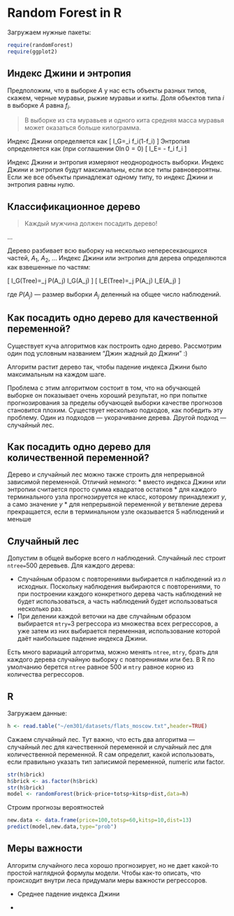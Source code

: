 Random Forest in R
========================================================

Загружаем нужные пакеты:
```r
require(randomForest)
require(ggplot2)
```




## Индекс Джини и энтропия

Предположим, что в выборке $A$ у нас есть объекты разных типов, скажем, черные муравьи, рыжие муравьи и киты. Доля объектов типа $i$ в выборке $A$ равна $f_i$.


> В выборке из ста муравьев и одного кита средняя масса муравья может оказаться больше килограмма.

Индекс Джини определяется как 
\[
I_G=\sum_i f_i(1-f_i)
\]
Энтропия определяется как (при соглашении $0 \ln 0=0$)
\[
I_E= - \sum f_i \ln f_i
\]

Индекс Джини и энтропия измеряют неоднородность выборки. Индекс Джини и энтропия будут максимальны, если все типы равновероятны. Если же все объекты принадлежат одному типу, то индекс Джини и энтропия равны нулю.

## Классификационное дерево

> Каждый мужчина должен посадить дерево!

...

Дерево разбивает всю выборку на несколько непересекающихся частей, $A_1$, $A_2$, ... Индекс Джини или энтропия для дерева определяются как взвешенные по частям:

\[
I_G(Tree)=\sum_j P(A_j) \cdot I_G(A_j)
\]
\[
I_E(Tree)=\sum_j P(A_j) \cdot I_E(A_j)
\]

где $P(A_j)$ --- размер выборки $A_j$ деленный на общее число наблюдений.

## Как посадить одно дерево для качественной переменной?

Существует куча алгоритмов как построить одно дерево. Рассмотрим один под условным названием "Джин жадный до Джини" :)

Алгоритм растит дерево так, чтобы падение индекса Джини было максимальным на каждом шаге.

Проблема с этим алгоритмом состоит в том, что на обучающей выборке он показывает очень хороший результат, но при попытке прогнозирования за пределы обучающей выборки качестве прогнозов становится плохим. Существует несколько подходов, как победить эту проблему. Один из подходов --- укорачивание дерева. Другой подход --- случайный лес.

## Как посадить одно дерево для количественной переменной?

Дерево и случайный лес можно также строить для непрерывной зависимой переменной. Отличий немного:
* вместо индекса Джини или энтропии считается просто сумма квадратов остатков
* для каждого терминального узла прогнозируется не класс, которому принадлежит $y$, а само значение $y$
* для непрерывной переменной $y$ ветвление дерева прекращается, если в терминальном узле оказывается 5 наблюдений и меньше


## Случайный лес

Допустим в общей выборке всего $n$ наблюдений. 
Случайный лес строит `ntree=`500 деревьев. Для каждого дерева:

* Случайным образом с повторениями выбирается $n$ наблюдений из $n$ исходных. Поскольку наблюдения выбираются с повторениями, то при построении каждого конкретного дерева часть наблюдений не будет использоваться, а часть наблюдений будет использоваться несколько раз.
* При делении каждой веточки на две случайным образом выбирается `mtry=`3 регрессора из множества всех регрессоров, а уже затем из них выбирается переменная, использование которой даёт наибольшее падение индекса Джини.

Есть много вариаций алгоритма, можно менять `ntree`, `mtry`, брать для каждого дерева случайную выборку с повторениями или без. В R по умолчанию берется `ntree` равное 500 и `mtry` равное корню из количества регрессоров. 


## R

Загружаем данные:
```r
h <- read.table("~/em301/datasets/flats_moscow.txt",header=TRUE)
```

Сажаем случайный лес. Тут важно, что есть два алгоритма --- случайный лес для качественной переменной и случайный лес для количественной переменной. R сам определит, какой использовать, если правильно указать тип записимой переменной, numeric или factor. 
```r
str(h$brick)
h$brick <- as.factor(h$brick)
str(h$brick)
model <- randomForest(brick~price+totsp+kitsp+dist,data=h)
```

Строим прогнозы вероятностей
```r
new.data <- data.frame(price=100,totsp=60,kitsp=10,dist=13)
predict(model,new.data,type="prob")
```


## Меры важности

Алгоритм случайного леса хорошо прогнозирует, но не дает какой-то простой наглядной формулы модели. Чтобы как-то описать, что происходит внутри леса придумали меры важности регрессоров.

* Среднее падение индекса Джини

* 





